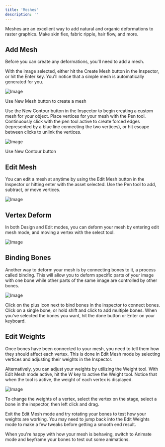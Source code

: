 ```yaml
---
title: 'Meshes'
description: ''
---
```


Meshes are an excellent way to add natural and organic deformations to raster graphics. Make skin flex, fabric ripple, hair flow, and more. 

## Add Mesh

Before you can create any deformations, you'll need to add a mesh.

With the image selected, either hit the Create Mesh button in the Inspector, or hit the Enter key. You'll notice that a simple mesh is automatically generated for you.

![Image](https://ucarecdn.com/3cb11a0f-f2fc-4701-97bd-0f0d06392ce8/)

Use New Mesh button to create a mesh

Use the New Contour button in the Inspector to begin creating a custom mesh for your object. Place vertices for your mesh with the Pen tool. Continuously click with the pen tool active to create forced edges (represented by a blue line connecting the two vertices), or hit escape between clicks to unlink the vertices.

![Image](https://ucarecdn.com/a27c2b17-d3dd-4d09-b779-5bfa02611207/)

Use New Contour button

## Edit Mesh

You can edit a mesh at anytime by using the Edit Mesh button in the Inspector or hitting enter with the asset selected. Use the Pen tool to add, subtract, or move vertices.

![Image](https://ucarecdn.com/b15919d5-888e-42e3-8fbf-7a4aed0beab8/)

## Vertex Deform

In both Design and Edit modes, you can deform your mesh by entering edit mesh mode, and moving a vertex with the select tool.

![Image](https://ucarecdn.com/0f1a8121-b870-4bf3-87ee-ec9931f73e0b/)

## Binding Bones

Another way to deform your mesh is by connecting bones to it, a process called binding. This will allow you to deform specific parts of your image with one bone while other parts of the same image are controlled by other bones.

![Image](https://ucarecdn.com/8c304ac9-5e25-45e7-98e8-203d0976759c/)

Click on the plus icon next to bind bones in the inspector to connect bones. Click on a single bone, or hold shift and click to add multiple bones. When you've selected the bones you want, hit the done button or Enter on your keyboard.

## Edit Weights

Once bones have been connected to your mesh, you need to tell them how they should affect each vertex. This is done in Edit Mesh mode by selecting vertices and adjusting their weights in the Inspector.

Alternatively, you can adjust your weights by utilizing the Weight tool. With Edit Mesh mode active, hit the W key to active the Weight tool. Notice that when the tool is active, the weight of each vertex is displayed.

![Image](https://ucarecdn.com/39a820a9-fde7-47fe-b7e9-b16ef4796b74/)

To change the weights of a vertex, select the vertex on the stage, select a bone in the inspector, then left click and drag.

Exit the Edit Mesh mode and try rotating your bones to test how your weights are working. You may need to jump back into the Edit Weights mode to make a few tweaks before getting a smooth end result.

When you're happy with how your mesh is behaving, switch to Animate mode and keyframe your bones to test out some animations.